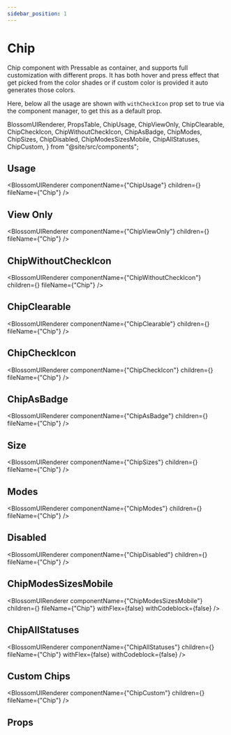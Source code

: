 ```yaml
---
sidebar_position: 1
---
```


# Chip

Chip component with Pressable as container, and supports full customization with different props.
It has both hover and press effect that get picked from the color shades or if custom color is provided it auto generates those colors.

Here, below all the usage are shown with `withCheckIcon` prop set to true via the component manager, to get this as a default prop.

  BlossomUIRenderer,
  PropsTable,
  ChipUsage,
  ChipViewOnly,
  ChipClearable,
  ChipCheckIcon,
  ChipWithoutCheckIcon,
  ChipAsBadge,
  ChipModes,
  ChipSizes,
  ChipDisabled,
  ChipModesSizesMobile,
  ChipAllStatuses,
  ChipCustom,
} from "@site/src/components";

## Usage

<BlossomUIRenderer
  componentName={"ChipUsage"}
  children={<ChipUsage />}
  fileName={"Chip"}
/>

## View Only

<BlossomUIRenderer
  componentName={"ChipViewOnly"}
  children={<ChipViewOnly />}
  fileName={"Chip"}
/>

## ChipWithoutCheckIcon

<BlossomUIRenderer
  componentName={"ChipWithoutCheckIcon"}
  children={<ChipWithoutCheckIcon />}
  fileName={"Chip"}
/>

## ChipClearable

<BlossomUIRenderer
  componentName={"ChipClearable"}
  children={<ChipClearable />}
  fileName={"Chip"}
/>

## ChipCheckIcon

<BlossomUIRenderer
  componentName={"ChipCheckIcon"}
  children={<ChipCheckIcon />}
  fileName={"Chip"}
/>

## ChipAsBadge

<BlossomUIRenderer
  componentName={"ChipAsBadge"}
  children={<ChipAsBadge />}
  fileName={"Chip"}
/>

## Size

<BlossomUIRenderer
  componentName={"ChipSizes"}
  children={<ChipSizes />}
  fileName={"Chip"}
/>

## Modes

<BlossomUIRenderer
  componentName={"ChipModes"}
  children={<ChipModes />}
  fileName={"Chip"}
/>

## Disabled

<BlossomUIRenderer
  componentName={"ChipDisabled"}
  children={<ChipDisabled />}
  fileName={"Chip"}
/>

## ChipModesSizesMobile

<BlossomUIRenderer
  componentName={"ChipModesSizesMobile"}
  children={<ChipModesSizesMobile />}
  fileName={"Chip"}
  withFlex={false}
  withCodeblock={false}
/>

## ChipAllStatuses

<BlossomUIRenderer
  componentName={"ChipAllStatuses"}
  children={<ChipAllStatuses />}
  fileName={"Chip"}
  withFlex={false}
  withCodeblock={false}
/>

## Custom Chips

<BlossomUIRenderer
  componentName={"ChipCustom"}
  children={<ChipCustom />}
  fileName={"Chip"}
/>

## Props

<PropsTable componentName="Chip" />

